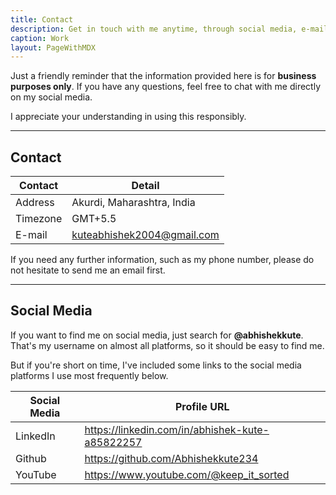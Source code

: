 ```yaml
---
title: Contact
description: Get in touch with me anytime, through social media, e-mail, or phone number.
caption: Work
layout: PageWithMDX
---
```


Just a friendly reminder that the information provided here is for **business purposes only**. If you have any questions, feel free to chat with me directly on my social media.

I appreciate your understanding in using this responsibly.

---

## Contact

| Contact  | Detail                     |
| -------- | -------------------------- |
| Address  | Akurdi, Maharashtra, India |
| Timezone | GMT+5.5                    |
| E-mail   | kuteabhishek2004@gmail.com |

If you need any further information, such as my phone number, please do not hesitate to send me an email first.

---

## Social Media

If you want to find me on social media, just search for **@abhishekkute**. That's my username on almost all platforms, so it should be easy to find me.

But if you're short on time, I've included some links to the social media platforms I use most frequently below.

| Social Media | Profile URL                                     |
| ------------ | ----------------------------------------------- |
| LinkedIn     | https://linkedin.com/in/abhishek-kute-a85822257 |
| Github       | https://github.com/Abhishekkute234              |
| YouTube      | https://www.youtube.com/@keep_it_sorted         |
